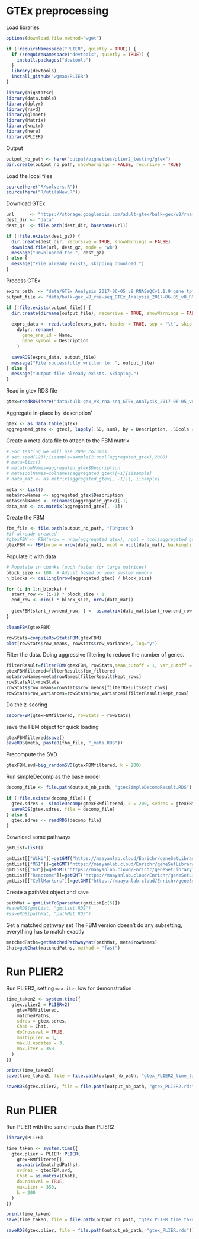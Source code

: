 # GTEx preprocessing

Load libraries
```r
options(download.file.method="wget")

if (!requireNamespace("PLIER", quietly = TRUE)) {
  if (!requireNamespace("devtools", quietly = TRUE)) {
    install.packages("devtools")
  }
  library(devtools)
  install_github("wgmao/PLIER")
}

library(bigstatsr)
library(data.table)
library(dplyr)
library(rsvd)
library(glmnet)
library(Matrix)
library(knitr)
library(here)
library(PLIER)
```

Output 

```r
output_nb_path <- here("output/vignettes/plier2_testing/gtex")
dir.create(output_nb_path, showWarnings = FALSE, recursive = TRUE)
```

Load the local files
```r
source(here("R/solvers.R"))
source(here("R/utilsNew.R"))
```

Download GTEx 

```r
url      <- "https://storage.googleapis.com/adult-gtex/bulk-gex/v8/rna-seq/GTEx_Analysis_2017-06-05_v8_RNASeQCv1.1.9_gene_tpm.gct.gz"
dest_dir <- "data"
dest_gz  <- file.path(dest_dir, basename(url))

if (!file.exists(dest_gz)) {
  dir.create(dest_dir, recursive = TRUE, showWarnings = FALSE)
  download.file(url, dest_gz, mode = "wb")
  message("Downloaded to: ", dest_gz)
} else {
  message("File already exists, skipping download.")
}
```

Process GTEx

```r
exprs_path  <- "data/GTEx_Analysis_2017-06-05_v8_RNASeQCv1.1.9_gene_tpm.gct.gz"
output_file <- "data/bulk-gex_v8_rna-seq_GTEx_Analysis_2017-06-05_v8_RNASeQCv1.1.9_gene_tpm.rds"

if (!file.exists(output_file)) {
  dir.create(dirname(output_file), recursive = TRUE, showWarnings = FALSE)
  
  exprs_data <- read.table(exprs_path, header = TRUE, sep = "\t", skip = 2, check.names = FALSE) %>%
    dplyr::rename(
      gene_ens_id = Name,
      gene_symbol = Description
    )
  
  saveRDS(exprs_data, output_file)
  message("File successfully written to: ", output_file)
} else {
  message("Output file already exists. Skipping.")
}
```

Read in gtex RDS file 
```r
gtex=readRDS(here("data/bulk-gex_v8_rna-seq_GTEx_Analysis_2017-06-05_v8_RNASeQCv1.1.9_gene_tpm.rds"))
```

Aggregate in-place by 'description'
```r
gtex <- as.data.table(gtex)
aggregated_gtex <- gtex[, lapply(.SD, sum), by = Description, .SDcols = is.numeric]
```

Create a meta data file to attach to the FBM matrix

```r
# For testing we will use 2000 columns
# set.seed(123);iisample=sample(2:ncol(aggregated_gtex),2000)
# meta=list()
# meta$rowNames=aggregated_gtex$Description
# meta$colNames=colnames(aggregated_gtex)[-1][iisample]
# data_mat <- as.matrix(aggregated_gtex[, -1])[, iisample] 

meta <- list()
meta$rowNames <- aggregated_gtex$Description
meta$colNames <- colnames(aggregated_gtex)[-1]
data_mat <- as.matrix(aggregated_gtex[, -1])
```

Create the FBM
```r
fbm_file <- file.path(output_nb_path, "FBMgtex")
#if already created
#gtexFBM <- FBM(nrow = nrow(aggregated_gtex), ncol = ncol(aggregated_gtex) - 1, backingfile = fbm_file)
gtexFBM <- FBM(nrow = nrow(data_mat), ncol = ncol(data_mat), backingfile = fbm_file, create_bk = T)
```

Populate it with data
```r
# Populate in chunks (much faster for large matrices)
block_size <- 100  # Adjust based on your system memory
n_blocks <- ceiling(nrow(aggregated_gtex) / block_size)

for (i in 1:n_blocks) {
  start_row <- (i-1) * block_size + 1
  end_row <- min(i * block_size, nrow(data_mat))
  
  gtexFBM[start_row:end_row, ] <- as.matrix(data_mat[start_row:end_row, ])
}
```

```r
cleanFBM(gtexFBM)
```

```r
rowStats=computeRowStatsFBM(gtexFBM)
plot(rowStats$row_means, rowStats$row_variances, log="y")
```
Filter the data. Doing aggressive filtering to reduce the number of genes.
```r
filterResult=filterFBM(gtexFBM, rowStats,mean_cutoff = 1, var_cutoff = 0.1, backingfile =paste0(fbm_file, "_filtered")) 
gtexFBMfiltered=filterResult$fbm_filtered
meta$rowNames=meta$rowNames[filterResult$kept_rows]
rowStatsAll=rowStats
rowStats$row_means=rowStats$row_means[filterResult$kept_rows]
rowStats$row_variances=rowStats$row_variances[filterResult$kept_rows]
```

Do the z-scoring
```r
zscoreFBM(gtexFBMfiltered, rowStats = rowStats)
```

save the FBM object for quick loading
```r
gtexFBMfiltered$save()
saveRDS(meta, paste0(fbm_file, "_meta.RDS"))
```

Precompute the SVD
```r
gtexFBM.svd=big_randomSVD(gtexFBMfiltered, k = 200)
```

Run simpleDecomp as the base model 
```r
decomp_file <- file.path(output_nb_path, "gtexSimpleDecompResult.RDS")

if (!file.exists(decomp_file)) {
  gtex.sdres <- simpleDecomp(gtexFBMfiltered, k = 200, svdres = gtexFBM.svd)
  saveRDS(gtex.sdres, file = decomp_file)
} else {
  gtex.sdres <- readRDS(decomp_file)
}
```

Download some pathways
```r
gmtList=list()

gmtList[["Wiki"]]=getGMT("https://maayanlab.cloud/Enrichr/geneSetLibrary?mode=text&libraryName=WikiPathway_2021_Human")
gmtList[["MGI"]]=getGMT("https://maayanlab.cloud/Enrichr/geneSetLibrary?mode=text&libraryName=MGI_Mammalian_Phenotype_Level_4_2021")
gmtList[["GO"]]=getGMT("https://maayanlab.cloud/Enrichr/geneSetLibrary?mode=text&libraryName=GO_Biological_Process_2023")
gmtList[["Reactome"]]=getGMT("https://maayanlab.cloud/Enrichr/geneSetLibrary?mode=text&libraryName=Reactome_2022")
gmtList[["CellMarkers"]]=getGMT("https://maayanlab.cloud/Enrichr/geneSetLibrary?mode=text&libraryName=CellMarker_2024")
```

Create a pathMat object and save
```r
pathMat = gmtListToSparseMat(gmtList[c(5)])
#saveRDS(gmtList, "gmtList.RDS")
#saveRDS(pathMat, "pathMat.RDS")
```

Get a matched pathway set
The FBM version doesn't do any subsetting, everything has to match exactly
```r
matchedPaths=getMatchedPathwayMat(pathMat, meta$rowNames)
Chat=getChat(matchedPaths, method = "fast")
```

# Run PLIER2

Run PLIER2, setting `max.iter` low for demonstration
```r
time_taken2 <- system.time({
  gtex.plier2 = PLIERv2(
    gtexFBMfiltered,
    matchedPaths,
    sdres = gtex.sdres,
    Chat = Chat,
    doCrossval = TRUE,
    multiplier = 3,
    max.U.updates = 3,
    max.iter = 350
  )
})

print(time_taken2)
save(time_taken2, file = file.path(output_nb_path, "gtex_PLIER2_time_taken.rds"))

saveRDS(gtex.plier2, file = file.path(output_nb_path, "gtex_PLIER2.rds"))
```

# Run PLIER

Run PLIER with the same inputs than PLIER2

```r
library(PLIER)

time_taken <- system.time({
  gtex.plier = PLIER::PLIER(
    gtexFBMfiltered[], 
    as.matrix(matchedPaths), 
    svdres = gtexFBM.svd, 
    Chat = as.matrix(Chat), 
    doCrossval = TRUE, 
    max.iter = 350, 
    k = 200
  )
})

print(time_taken)
save(time_taken, file = file.path(output_nb_path, "gtex_PLIER_time_taken.rds"))

saveRDS(gtex.plier, file = file.path(output_nb_path, "gtex_PLIER.rds"))
```

